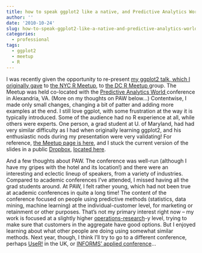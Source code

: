 ```yaml
---
title: how to speak ggplot2 like a native, and Predictive Analytics World
author: ''
date: '2010-10-24'
slug: how-to-speak-ggplot2-like-a-native-and-predictive-analytics-world
categories:
  - professional
tags:
  - ggplot2
  - meetup
  - R
---
```


I was recently given the opportunity to re-present <a href="http://www.harlan.harris.name/2010/03/ggplot-and-concepts-whats-right-and-whats-wrong/">my ggplot2 talk, which I originally gave</a> to <a href="http://www.meetup.com/nyhackr/">the NYC R Meetup</a>, to <a href="http://www.meetup.com/R-users-DC/">the DC R Meetup </a>group. The Meetup was held co-located with the <a href="http://www.predictiveanalyticsworld.com/">Predictive Analytics World </a>conference in Alexandria, VA. (More on my thoughts on PAW below...) Contentwise, I made only small changes, changing a bit of patter and adding more examples at the end. I still love ggplot, with some frustration at the way it is typically introduced. Some of the audience had no R experience at all, while others were experts. One person, a grad student at U. of Maryland, had had very similar difficulty as I had when originally learning ggplot2, and his enthusiastic nods during my presentation were very validating! For reference, <a href="http://www.meetup.com/R-users-DC/calendar/14236478/">the Meetup page is here</a>, and I stuck the current version of the slides in a public <a href="http://www.dropbox.com/">Dropbox</a>, <a href="http://dl.dropbox.com/u/7644953/ggplotIntro%20-%20PAW2010.pptx">located here</a>.

And a few thoughts about PAW. The conference was well-run (although I have my gripes with the hotel and its location!) and there were an interesting and eclectic lineup of speakers, from a variety of industries. Compared to academic conferences I've attended, I missed having all the grad students around. At PAW, I felt rather young, which had not been true at academic conferences in quite a long time! The content of the conference focused on people using predictive methods (statistics, data mining, machine learning) at the individual-customer level, for marketing or retainment or other purposes. That's not my primary interest right now -- my work is focused at a slightly higher <a href="http://en.wikipedia.org/wiki/Operations_research">operations-research</a>-y level, trying to make sure that customers in the aggregate have good options. But I enjoyed learning about what other people are doing using somewhat similar methods. Next year, though, I think I'll try to go to a different conference, perhaps <a href="http://www.warwick.ac.uk/statsdept/useR-2011/">UseR!</a> in the UK, or <a href="http://meetings2.informs.org/Practice2011/">INFORMS' applied conference</a>...

